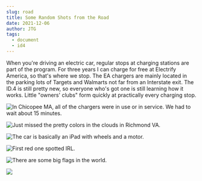 ```yaml
---
slug: road
title: Some Random Shots from the Road
date: 2021-12-06
author: JTG
tags:
  - document
  - id4
---
```

When you're driving an electric car, regular stops at charging stations are part of the program. For three years I can charge for free at Electrify America, so that's where we stop. The EA chargers are mainly located in the parking lots of Targets and Walmarts not far from an Interstate exit. The ID.4 is still pretty new, so everyone who's got one is still learning how it works. Little "owners' clubs" form quickly at practically every charging stop.

![](/images/img_2928.jpeg "In Chicopee MA, all of the chargers were in use or in service. We had to wait about 15 minutes.")

![](/images/img_2951.jpeg "Just missed the pretty colors in the clouds in Richmond VA.")

![](/images/img_8302.jpeg "The car is basically an iPad with wheels and a motor.")

![](/images/img_2950.jpeg "First red one spotted IRL.")

![](/images/img_8292.jpeg "There are some big flags in the world.")

![](/images/img_8300-1-.jpeg)